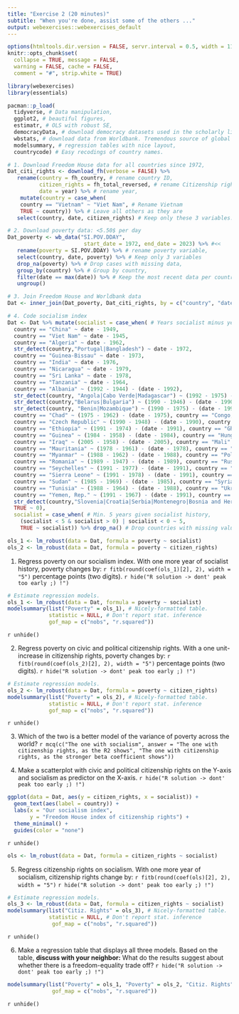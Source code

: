 ```yaml
---
title: "Exercise 2 (20 minutes)"
subtitle: "When you're done, assist some of the others ..."
output: webexercises::webexercises_default
---
```


```r
options(htmltools.dir.version = FALSE, servr.interval = 0.5, width = 115, digits = 2)
knitr::opts_chunk$set(
  collapse = TRUE, message = FALSE, 
  warning = FALSE, cache = FALSE,
  comment = "#", strip.white = TRUE)

library(webexercises)
library(essentials)

pacman::p_load(
  tidyverse, # Data manipulation,
  ggplot2, # beautiful figures,
  estimatr, # OLS with robust SE,
  democracyData, # download democracy datasets used in the scholarly literature.
  wbstats, # download data from Worldbank. Tremendous source of global socio-economic data.
  modelsummary, # regression tables with nice layout,
  countrycode) # Easy recodings of country names.

# 1. Download Freedom House data for all countries since 1972,
Dat_citi_rights <- download_fh(verbose = FALSE) %>% 
   rename(country = fh_country, # rename country ID,
          citizen_rights = fh_total_reversed, # rename Citizenship rights indicator,
          date = year) %>% # rename year,
    mutate(country = case_when( 
    country == "Vietnam" ~ "Viet Nam", # Rename Vietnam
    TRUE ~ country)) %>% # Leave all others as they are
   select(country, date, citizen_rights) # Keep only these 3 variables.

# 2. Download poverty data: <5.50$ per day
Dat_poverty <- wb_data("SI.POV.DDAY", 
                        start_date = 1972, end_date = 2023) %>% #<<
   rename(poverty = SI.POV.DDAY) %>% # rename poverty variable,
   select(country, date, poverty) %>% # Keep only 3 variables
   drop_na(poverty) %>% # Drop cases with missing data,
   group_by(country) %>% # Group by country,
   filter(date == max(date)) %>% # Keep the most recent data per country.
   ungroup()

# 3. Join Freedom House and Worldbank data
Dat <- inner_join(Dat_poverty, Dat_citi_rights, by = c("country", "date"))

# 4. Code socialism index
Dat <- Dat %>% mutate(socialist = case_when( # Years socialist minus years since,
  country == "China" ~ date - 1949,
  country == "Viet Nam" ~ date - 1945,
  country == "Algeria" ~ date - 1962,
  str_detect(country,"Portugal|Bangladesh") ~ date - 1972,
  country == "Guinea-Bissau" ~ date - 1973,
  country == "India" ~ date - 1976,
  country == "Nicaragua" ~ date - 1979,
  country == "Sri Lanka" ~ date - 1978,
  country == "Tanzania" ~ date - 1964,
  country == "Albania" ~ (1992 - 1944) - (date - 1992),
  str_detect(country, "Angola|Cabo Verde|Madagascar") ~ (1992 - 1975) - (date - 1992),
  str_detect(country,"Belarus|Bulgaria") ~ (1990 - 1946) - (date - 1990),
  str_detect(country, "Benin|Mozambique") ~ (1990 - 1975) - (date - 1990),
  country == "Chad" ~ (1975 - 1962) - (date - 1975), country == "Congo, Rep." ~ (1992 - 1970) - (date - 1992),
  country == "Czech Republic" ~ (1990 - 1948) - (date - 1990), country == "Djibouti" ~ (1992 - 1981) - (date - 1992),
  country == "Ethiopia" ~ (1991 - 1974) - (date - 1991), country == "Ghana" ~ (1966 - 1960) - (date - 1966),
  country == "Guinea" ~ (1984 - 1958) - (date - 1984), country == "Hungary" ~ (1989 - 1949) - (date - 1989),
  country == "Iraq" ~ (2005 - 1958) - (date - 2005), country == "Mali" ~ (1991 - 1960) - (date - 1991),
  country == "Mauritania" ~ (1978 - 1961) - (date - 1978), country == "Mongolia" ~ (1992 - 1924) - (date - 1992),
  country == "Myanmar" ~ (1988 - 1962) - (date - 1988), country == "Poland" ~ (1989 - 1945) - (date - 1989),
  country == "Romania" ~ (1989 - 1947) - (date - 1989), country == "Russian Federation" ~ (1991 - 1922) - (date - 1991),
  country == "Seychelles" ~ (1991 - 1977) - (date - 1991), country == "Senegal" ~ (1981 - 1960) - (date - 1981),
  country == "Sierra Leone" ~ (1991 - 1978) - (date - 1991), country == "Somalia" ~ (1991 - 1969) - (date - 1991),
  country == "Sudan" ~ (1985 - 1969) - (date - 1985), country == "Syria" ~ (2012 - 1963) - (date - 2012),
  country == "Tunisia" ~ (1988 - 1964) - (date - 1988), country == "Ukraine" ~ (1991 - 1919) - (date - 1991),
  country == "Yemen, Rep." ~ (1991 - 1967) - (date - 1991), country == "Zambia" ~ (1991 - 1973) - (date - 1991),
  str_detect(country,"Slovenia|Croatia|Serbia|Montenegro|Bosnia and Herzegovina|North Macedonia|Kosovo") ~ (1992 - 1943) - (date - 1992),
  TRUE ~ 0),
  socialist = case_when( # Min. 5 years given socialist history,
    (socialist < 5 & socialist > 0) | socialist < 0 ~ 5,
    TRUE ~ socialist)) %>% drop_na() # Drop countries with missing values.
```

```r
ols_1 <- lm_robust(data = Dat, formula = poverty ~ socialist)
ols_2 <- lm_robust(data = Dat, formula = poverty ~ citizen_rights)
```
1. Regress poverty on our socialism index. With one more year of socialist history, poverty changes by: `r fitb(round(coef(ols_1)[2], 2), width = "5")` percentage points (two digits).
`r hide("R solution -> dont' peak too early ;) !")`
```r
# Estimate regression models.
ols_1 <- lm_robust(data = Dat, formula = poverty ~ socialist)
modelsummary(list("Poverty" = ols_1), # Nicely-formatted table.
             statistic = NULL, # Don't report stat. inference
             gof_map = c("nobs", "r.squared"))
```
`r unhide()`

2. Regress poverty on civic and political citizenship rights. With a one unit-increase in citizenship rights, poverty changes by: `r fitb(round(coef(ols_2)[2], 2), width = "5")` percentage points (two digits).
`r hide("R solution -> dont' peak too early ;) !")`
```r
# Estimate regression models.
ols_2 <- lm_robust(data = Dat, formula = poverty ~ citizen_rights)
modelsummary(list("Poverty" = ols_2), # Nicely-formatted table.
             statistic = NULL, # Don't report stat. inference
             gof_map = c("nobs", "r.squared")) 
```
`r unhide()`

3. Which of the two is a better model of the variance of poverty across the world?
`r mcq(c("The one with socialism", answer = "The one with citizenship rights, as the R2 shows", "The one with citizenship rights, as the stronger beta coefficient shows"))`

4. Make a scatterplot with civic and political citizenship rights on the Y-axis and socialism as predictor on the X-axis.
`r hide("R solution -> dont' peak too early ;) !")`
```r
ggplot(data = Dat, aes(y = citizen_rights, x = socialist)) +
  geom_text(aes(label = country)) +
  labs(x = "Our socialism index", 
       y = "Freedom House index of citizenship rights") +
  theme_minimal() +
  guides(color = "none")
```
`r unhide()`

```r
ols <- lm_robust(data = Dat, formula = citizen_rights ~ socialist)
```

5. Regress citizenship rights on socialism. With one more year of socialism, citizenship rights change by: `r fitb(round(coef(ols)[2], 2), width = "5")`
`r hide("R solution -> dont' peak too early ;) !")`
```r
# Estimate regression models.
ols_3 <- lm_robust(data = Dat, formula = citizen_rights ~ socialist)
modelsummary(list("Citiz. Rights" = ols_3), # Nicely-formatted table.
             statistic = NULL, # Don't report stat. inference
              gof_map = c("nobs", "r.squared")) 
```
`r unhide()`

6. Make a regression table that displays all three models. Based on the table, **discuss with your neighbor:** What do the results suggest about whether there is a freedom-equality trade off?
`r hide("R solution -> dont' peak too early ;) !")`
```r
modelsummary(list("Poverty" = ols_1, "Poverty" = ols_2, "Citiz. Rights" = ols_3), # Nicely-formatted table.
              gof_map = c("nobs", "r.squared")) 
```
`r unhide()`